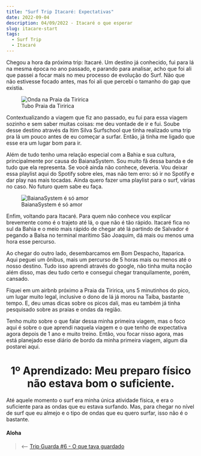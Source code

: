 ```yaml
---
title: "Surf Trip Itacaré: Expectativas"
date: 2022-09-04
description: 04/09/2022 - Itacaré o que esperar
slug: itacare-start
tags:
  - Surf Trip
  - Itacaré
---
```


Chegou a hora da próxima trip: Itacaré. Um destino já conhecido, fui para lá na mesma época no ano passado, e parando para analisar, acho que foi ali que passei a focar mais no meu processo de evolução do Surf. Não que não estivesse focado antes, mas foi ali que percebi o tamanho do gap que existia.

<figure>
    <img src="./tubo.jpg"
         alt="Onda na Praia da Tiririca">
    <figcaption>Tubo Praia da Tiririca</figcaption>
</figure>

Contextualizando a viagem que fiz ano passado, eu fui para essa viagem sozinho e sem saber muitas coisas: me deu vontade de ir e fui. Soube desse destino através da <OutboundLink href="https://www.instagram.com/itimsilvasurfschool/">Itim Silva Surfschool</OutboundLink> que tinha realizado uma trip pra lá um pouco antes de eu começar a surfar. Então, já tinha me ligado que esse era um lugar bom para ir.

Além de tudo tenho uma relação especial com a Bahia e sua cultura, principalmente por causa do <OutboundLink href="https://www.youtube.com/watch?v=ne7E5geBMWE">BaianaSystem</OutboundLink>. Sou muito fã dessa banda e de tudo que ela representa. Se você ainda não conhece, deveria. Vou deixar essa playlist aqui do Spotify sobre eles, mas não tem erro: só ir no Spotify e dar play nas mais tocadas. Ainda quero fazer uma playlist para o surf, várias no caso. No futuro quem sabe eu faça.

<figure>
    <img src="./baiana.jpg"
         alt="BaianaSystem é só amor">
    <figcaption>BaianaSystem é só amor</figcaption>
</figure>

Enfim, voltando para Itacaré.  Para quem não conhece vou explicar brevemente como é o trajeto até lá, o que não é tão rápido. Itacaré fica no sul da Bahia e o meio mais rápido de chegar até lá partindo de Salvador é pegando a Balsa no terminal marítimo São Joaquim, dá mais ou menos uma hora esse percurso.

Ao chegar do outro lado, desembarcamos em Bom Despacho, Itaparica. Aqui peguei um ônibus, mais um percurso de 5 horas mais ou menos até o nosso destino. Tudo isso aprendi através do google, não tinha muita noção além disso, mas deu tudo certo e consegui chegar tranquilamente, porém, cansado.

Fiquei em um airbnb próximo a Praia da Tiririca, uns 5 minutinhos do pico, um lugar muito legal, inclusive o dono de lá já morou na Taíba, bastante tempo. E, deu umas dicas sobre os picos dali, mas eu também já tinha pesquisado sobre as praias e ondas da região. 

Tenho muito sobre o que falar dessa minha primeira viagem, mas o foco aqui é sobre o que aprendi naquela viagem e o que tenho de expectativa agora depois de 1 ano e muito treino. Então, vou focar nisso agora, mas está planejado esse diário de bordo da minha primeira viagem, algum dia postarei aqui.

<h1 align="center">
  1º Aprendizado: Meu preparo físico não estava bom o suficiente.
</h1>

Até aquele momento o surf era minha única atividade física, e era o suficiente para as ondas que eu estava surfando. Mas, para chegar no nível de surf que eu almejo e o tipo de ondas que eu quero surfar, isso não é o bastante.

#### Aloha

> ⟵ <a href="https://meusurf.blog/guarda-6">Trip Guarda #6 - O que tava guardado</a>